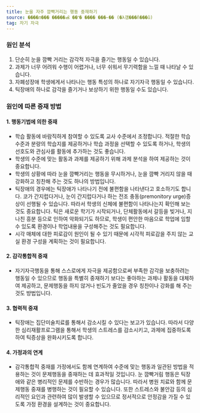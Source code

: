 ```yaml
---
title: 눈을 자주 깜빡거리는 행동 중재하기
source: ����л��� �����ൿ ��ʺ� ���� ���̵�� (�λ걤���ñ���û)
tag: 자기 자극
---
```


### 원인 분석

1. 단순히 눈을 깜빡 거리는 감각적 자극을 즐기는 행동일 수 있습니다.
2. 과제가 너무 어려워 수행이 어렵거나, 너무 쉬워서 무기력함을 느낄 때 나타날 수 있습니다.
3. 자폐성장애 학생에게서 나타나는 행동 특성의 하나로 자기자극 행동일 수 있습니다.
4. 틱장애의 하나로 감각을 즐기거나 보상하기 위한 행동일 수도 있습니다.

### 원인에 따른 중재 방법

#### 1. 행동기법에 의한 중재

- 학습 활동에 바람직하게 참여할 수 있도록 교사 수준에서 조정합니다. 적절한 학습 수준과 분량의 학습지를 제공하거나 학습 과정을 선택할 수 있도록 하거나, 학생의 선호도와 관심사를 활동에 추가하는 것도 좋습니다.
- 학생의 수준에 맞는 활동과 과제를 제공하기 위해 과제 분석을 하여 제공하는 것이 중요합니다.
- 학생의 상황에 따라 눈을 깜빡거리는 행동을 무시하거나, 눈을 깜빡 거리지 않을 때 강화하고 칭찬해 주는 것도 하나의 방법입니다.
- 틱장애의 경우에는 틱장애가 나타나기 전에 불편함을 나타낸다고 호소하기도 합니다. 코가 간지럽다거나, 눈이 간지럽다거나 하는 전조 충동(premonitory urge)증상이 선행될 수 있습니다. 따라서 학생의 신체에 불편함이 나타나는지 확인해 보는 것도 중요합니다. 틱은 새로운 학기가 시작되거나, 단체활동에서 갈등을 빚거나, 지나친 흥분 등으로 인하여 악화되기도 하므로, 학생이 편안한 마음으로 학업에 임할 수 있도록 환경이나 학업내용을 구성해주는 것도 필요합니다.
- 시각 매체에 대한 피로감이 원인이 될 수 있기 때문에 시각적 피로감을 주지 않는 교실 환경 구성을 계획하는 것이 필요합니다.

#### 2. 감각통합적 중재

- 자기자극행동을 통해 스스로에게 자극을 제공함으로써 부족한 감각을 보충하려는 행동일 수 있으므로 행동을 특별히 중재하기 보다는 좋아하는 과제나 활동을 대체하여 제공하고, 문제행동을 하지 않거나 빈도가 줄었을 경우 칭찬이나 강화를 해 주는 것도 방법입니다.

#### 3. 협력적 중재

- 틱장애는 집단미술치료를 통해서 감소시킬 수 있다는 보고가 있습니다. 따라서 다양한 심리재활프로그램을 통해서 학생의 스트레스를 감소시키고, 과제에 집중하도록 하여 틱증상을 완화시키도록 합니다.

#### 4. 가정과의 연계

- 감각통합적 중재를 가정에서도 함께 연계하여 수준에 맞는 행동과 일관된 방법을 적용하는 것이 문제행동을 중재하는 데 효과적일 것입니다. 눈 깜빡거림 행동은 틱장애와 같은 병리적인 문제를 수반하는 경우가 많습니다. 따라서 병원 치료와 함께 문제행동 중재를 병행하는 것이 필요할 수 있습니다. 또한 스트레스와 불안감 등의 심리적인 요인과 관련하여 많이 발생할 수 있으므로 정서적으로 안정감을 가질 수 있도록 가정 환경을 설계하는 것이 중요합니다.
